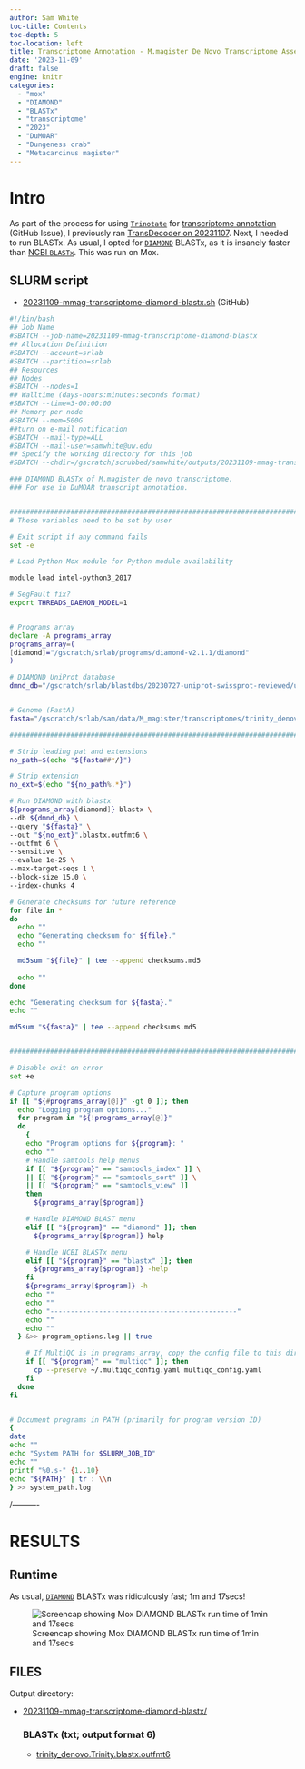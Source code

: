 ```yaml
---
author: Sam White
toc-title: Contents
toc-depth: 5
toc-location: left
title: Transcriptome Annotation - M.magister De Novo Transcriptome Assembly for DuMOAR Project Using DIAMOND BLASTx on Mox
date: '2023-11-09'
draft: false
engine: knitr
categories: 
  - "mox"
  - "DIAMOND"
  - "BLASTx"
  - "transcriptome"
  - "2023"
  - "DuMOAR"
  - "Dungeness crab"
  - "Metacarcinus magister"
---
```

# Intro

As part of the process for using [`Trinotate`](https://github.com/Trinotate/Trinotate/wiki) for [transcriptome annotation](https://github.com/laurahspencer/DuMOAR/issues/44) (GitHub Issue), I previously ran [TransDecoder on 20231107](../2023-11-07-Transcriptome-Annotation---M.magister-De-Novo-Transcriptome-Assembly-for-DuMOAR-Project-Using-TransDecoder-on-Mox/index.qmd). Next, I needed to run BLASTx. As usual, I opted for [`DIAMOND`](https://github.com/bbuchfink/diamond) BLASTx, as it is insanely faster than [NCBI `BLASTx`](https://www.ncbi.nlm.nih.gov/books/NBK279690/). This was run on Mox.

## SLURM script

- [20231109-mmag-transcriptome-diamond-blastx.sh](https://github.com/RobertsLab/sams-notebook/blob/master/sbatch_scripts/20231109-mmag-transcriptome-diamond-blastx.sh) (GitHub)


```bash
#!/bin/bash
## Job Name
#SBATCH --job-name=20231109-mmag-transcriptome-diamond-blastx
## Allocation Definition
#SBATCH --account=srlab
#SBATCH --partition=srlab
## Resources
## Nodes
#SBATCH --nodes=1
## Walltime (days-hours:minutes:seconds format)
#SBATCH --time=3-00:00:00
## Memory per node
#SBATCH --mem=500G
##turn on e-mail notification
#SBATCH --mail-type=ALL
#SBATCH --mail-user=samwhite@uw.edu
## Specify the working directory for this job
#SBATCH --chdir=/gscratch/scrubbed/samwhite/outputs/20231109-mmag-transcriptome-diamond-blastx

### DIAMOND BLASTx of M.magister de novo transcriptome.
### For use in DuMOAR transcript annotation.


###################################################################################
# These variables need to be set by user

# Exit script if any command fails
set -e

# Load Python Mox module for Python module availability

module load intel-python3_2017

# SegFault fix?
export THREADS_DAEMON_MODEL=1


# Programs array
declare -A programs_array
programs_array=(
[diamond]="/gscratch/srlab/programs/diamond-v2.1.1/diamond"
)

# DIAMOND UniProt database
dmnd_db="/gscratch/srlab/blastdbs/20230727-uniprot-swissprot-reviewed/uniprot_sprot.dmnd"


# Genome (FastA)
fasta="/gscratch/srlab/sam/data/M_magister/transcriptomes/trinity_denovo.Trinity.fasta"

###################################################################################

# Strip leading pat and extensions
no_path=$(echo "${fasta##*/}")

# Strip extension
no_ext=$(echo "${no_path%.*}")

# Run DIAMOND with blastx
${programs_array[diamond]} blastx \
--db ${dmnd_db} \
--query "${fasta}" \
--out "${no_ext}".blastx.outfmt6 \
--outfmt 6 \
--sensitive \
--evalue 1e-25 \
--max-target-seqs 1 \
--block-size 15.0 \
--index-chunks 4

# Generate checksums for future reference
for file in *
do
  echo ""
  echo "Generating checksum for ${file}."
  echo ""

  md5sum "${file}" | tee --append checksums.md5
  
  echo ""
done

echo "Generating checksum for ${fasta}."
echo ""

md5sum "${fasta}" | tee --append checksums.md5


###################################################################################

# Disable exit on error
set +e

# Capture program options
if [[ "${#programs_array[@]}" -gt 0 ]]; then
  echo "Logging program options..."
  for program in "${!programs_array[@]}"
  do
    {
    echo "Program options for ${program}: "
    echo ""
    # Handle samtools help menus
    if [[ "${program}" == "samtools_index" ]] \
    || [[ "${program}" == "samtools_sort" ]] \
    || [[ "${program}" == "samtools_view" ]]
    then
      ${programs_array[$program]}

    # Handle DIAMOND BLAST menu
    elif [[ "${program}" == "diamond" ]]; then
      ${programs_array[$program]} help

    # Handle NCBI BLASTx menu
    elif [[ "${program}" == "blastx" ]]; then
      ${programs_array[$program]} -help
    fi
    ${programs_array[$program]} -h
    echo ""
    echo ""
    echo "----------------------------------------------"
    echo ""
    echo ""
  } &>> program_options.log || true

    # If MultiQC is in programs_array, copy the config file to this directory.
    if [[ "${program}" == "multiqc" ]]; then
      cp --preserve ~/.multiqc_config.yaml multiqc_config.yaml
    fi
  done
fi


# Document programs in PATH (primarily for program version ID)
{
date
echo ""
echo "System PATH for $SLURM_JOB_ID"
echo ""
printf "%0.s-" {1..10}
echo "${PATH}" | tr : \\n
} >> system_path.log
```

/----------

# RESULTS

## Runtime

As usual, [`DIAMOND`](https://github.com/bbuchfink/diamond) BLASTx was ridiculously fast; 1m and 17secs!

![Screencap showing Mox DIAMOND BLASTx run time of 1min and 17secs](20231109-mmag-transcriptome-diamond-blastx-runtime.png)

## FILES

Output directory:

- [20231109-mmag-transcriptome-diamond-blastx/](https://gannet.fish.washington.edu/Atumefaciens/20231109-mmag-transcriptome-diamond-blastx/)


  ### BLASTx (txt; output format 6)

  - [trinity_denovo.Trinity.blastx.outfmt6](https://gannet.fish.washington.edu/Atumefaciens/20231109-mmag-transcriptome-diamond-blastx/trinity_denovo.Trinity.blastx.outfmt6)
